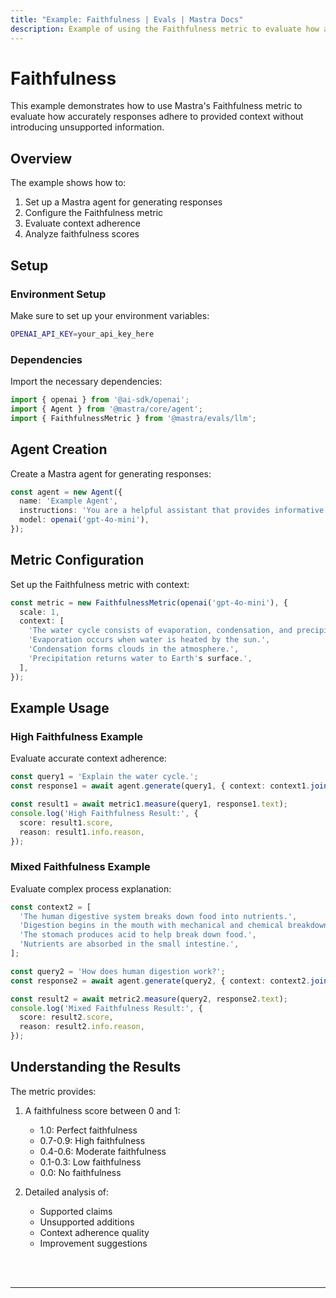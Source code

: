 ```yaml
---
title: "Example: Faithfulness | Evals | Mastra Docs"
description: Example of using the Faithfulness metric to evaluate how accurately responses adhere to provided context.
---
```


# Faithfulness

This example demonstrates how to use Mastra's Faithfulness metric to evaluate how accurately responses adhere to provided context without introducing unsupported information.

## Overview

The example shows how to:

1. Set up a Mastra agent for generating responses
2. Configure the Faithfulness metric
3. Evaluate context adherence
4. Analyze faithfulness scores

## Setup

### Environment Setup

Make sure to set up your environment variables:

```bash filename=".env"
OPENAI_API_KEY=your_api_key_here
```

### Dependencies

Import the necessary dependencies:

```typescript copy showLineNumbers filename="src/index.ts"
import { openai } from '@ai-sdk/openai';
import { Agent } from '@mastra/core/agent';
import { FaithfulnessMetric } from '@mastra/evals/llm';
```

## Agent Creation

Create a Mastra agent for generating responses:

```typescript copy showLineNumbers{7} filename="src/index.ts"
const agent = new Agent({
  name: 'Example Agent',
  instructions: 'You are a helpful assistant that provides informative answers.',
  model: openai('gpt-4o-mini'),
});
```

## Metric Configuration

Set up the Faithfulness metric with context:

```typescript copy showLineNumbers{7} filename="src/index.ts"
const metric = new FaithfulnessMetric(openai('gpt-4o-mini'), {
  scale: 1,
  context: [
    'The water cycle consists of evaporation, condensation, and precipitation.',
    'Evaporation occurs when water is heated by the sun.',
    'Condensation forms clouds in the atmosphere.',
    'Precipitation returns water to Earth's surface.',
  ],
});
```

## Example Usage

### High Faithfulness Example

Evaluate accurate context adherence:

```typescript copy showLineNumbers filename="src/index.ts"
const query1 = 'Explain the water cycle.';
const response1 = await agent.generate(query1, { context: context1.join(' ') });

const result1 = await metric1.measure(query1, response1.text);
console.log('High Faithfulness Result:', {
  score: result1.score,
  reason: result1.info.reason,
});
```

### Mixed Faithfulness Example

Evaluate complex process explanation:

```typescript copy showLineNumbers filename="src/index.ts"
const context2 = [
  'The human digestive system breaks down food into nutrients.',
  'Digestion begins in the mouth with mechanical and chemical breakdown.',
  'The stomach produces acid to help break down food.',
  'Nutrients are absorbed in the small intestine.',
];

const query2 = 'How does human digestion work?';
const response2 = await agent.generate(query2, { context: context2.join(' ') });

const result2 = await metric2.measure(query2, response2.text);
console.log('Mixed Faithfulness Result:', {
  score: result2.score,
  reason: result2.info.reason,
});
```

## Understanding the Results

The metric provides:

1. A faithfulness score between 0 and 1:
   - 1.0: Perfect faithfulness
   - 0.7-0.9: High faithfulness
   - 0.4-0.6: Moderate faithfulness
   - 0.1-0.3: Low faithfulness
   - 0.0: No faithfulness

2. Detailed analysis of:
   - Supported claims
   - Unsupported additions
   - Context adherence quality
   - Improvement suggestions

<br />
<br />
<hr className="dark:border-[#404040] border-gray-300" />
<br />
<br />
<GithubLink
  link={
    "https://github.com/mastra-ai/mastra/blob/main/examples/basics/evals/faithfulness"
  }
/>
